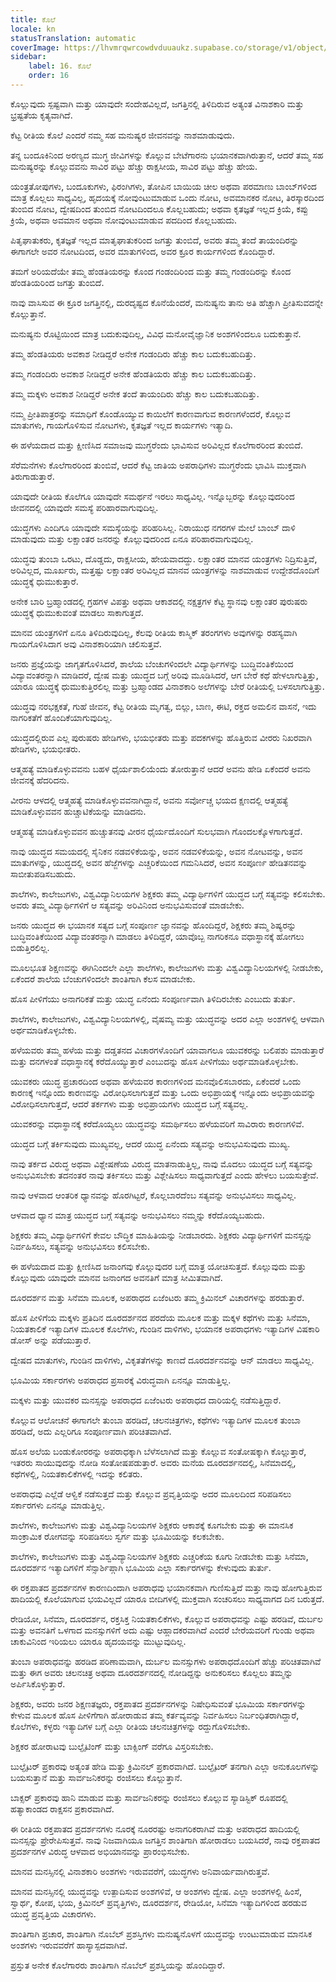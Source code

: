 ```yaml
---
title: ಕೊಲೆ
locale: kn
statusTranslation: automatic
coverImage: https://lhvmrqwrcowdvduuaukz.supabase.co/storage/v1/object/public/strapi-uploads/small_cover-educacion-fundamental.webp-2d51a7828a2b1309555be27f7e2a61a0.webp
sidebar:
    label: 16. ಕೊಲೆ
    order: 16
---
```

ಕೊಲ್ಲುವುದು ಸ್ಪಷ್ಟವಾಗಿ ಮತ್ತು ಯಾವುದೇ ಸಂದೇಹವಿಲ್ಲದೆ, ಜಗತ್ತಿನಲ್ಲಿ ತಿಳಿದಿರುವ ಅತ್ಯಂತ ವಿನಾಶಕಾರಿ ಮತ್ತು ಭ್ರಷ್ಟತೆಯ ಕೃತ್ಯವಾಗಿದೆ.

ಕೆಟ್ಟ ರೀತಿಯ ಕೊಲೆ ಎಂದರೆ ನಮ್ಮ ಸಹ ಮನುಷ್ಯರ ಜೀವನವನ್ನು ನಾಶಮಾಡುವುದು.

ತನ್ನ ಬಂದೂಕಿನಿಂದ ಅರಣ್ಯದ ಮುಗ್ಧ ಜೀವಿಗಳನ್ನು ಕೊಲ್ಲುವ ಬೇಟೆಗಾರನು ಭಯಾನಕವಾಗಿರುತ್ತಾನೆ, ಆದರೆ ತಮ್ಮ ಸಹ ಮನುಷ್ಯರನ್ನು ಕೊಲ್ಲುವವನು ಸಾವಿರ ಪಟ್ಟು ಹೆಚ್ಚು ರಾಕ್ಷಸೀಯ, ಸಾವಿರ ಪಟ್ಟು ಹೆಚ್ಚು ಹೇಯ.

ಯಂತ್ರತೋಪುಗಳು, ಬಂದೂಕುಗಳು, ಫಿರಂಗಿಗಳು, ತೋಪಿನ ಬಾಯಿಯ ಚೀಲ ಅಥವಾ ಪರಮಾಣು ಬಾಂಬ್‌ಗಳಿಂದ ಮಾತ್ರ ಕೊಲ್ಲಲು ಸಾಧ್ಯವಿಲ್ಲ, ಹೃದಯಕ್ಕೆ ನೋವುಂಟುಮಾಡುವ ಒಂದು ನೋಟ, ಅವಮಾನಕರ ನೋಟ, ತಿರಸ್ಕಾರದಿಂದ ತುಂಬಿದ ನೋಟ, ದ್ವೇಷದಿಂದ ತುಂಬಿದ ನೋಟದಿಂದಲೂ ಕೊಲ್ಲಬಹುದು; ಅಥವಾ ಕೃತಜ್ಞತೆ ಇಲ್ಲದ ಕ್ರಿಯೆ, ಕಪ್ಪು ಕ್ರಿಯೆ, ಅಥವಾ ಅವಮಾನ ಅಥವಾ ನೋವುಂಟುಮಾಡುವ ಪದದಿಂದ ಕೊಲ್ಲಬಹುದು.

ಪಿತೃಘಾತುಕರು, ಕೃತಜ್ಞತೆ ಇಲ್ಲದ ಮಾತೃಘಾತುಕರಿಂದ ಜಗತ್ತು ತುಂಬಿದೆ, ಅವರು ತಮ್ಮ ತಂದೆ ತಾಯಂದಿರನ್ನು ಈಗಾಗಲೇ ಅವರ ನೋಟದಿಂದ, ಅವರ ಮಾತುಗಳಿಂದ, ಅವರ ಕ್ರೂರ ಕಾರ್ಯಗಳಿಂದ ಕೊಂದಿದ್ದಾರೆ.

ತಮಗೆ ಅರಿಯದೆಯೇ ತಮ್ಮ ಹೆಂಡತಿಯರನ್ನು ಕೊಂದ ಗಂಡಂದಿರಿಂದ ಮತ್ತು ತಮ್ಮ ಗಂಡಂದಿರನ್ನು ಕೊಂದ ಹೆಂಡತಿಯರಿಂದ ಜಗತ್ತು ತುಂಬಿದೆ.

ನಾವು ವಾಸಿಸುವ ಈ ಕ್ರೂರ ಜಗತ್ತಿನಲ್ಲಿ, ದುರದೃಷ್ಟದ ಕೊನೆಯೆಂದರೆ, ಮನುಷ್ಯನು ತಾನು ಅತಿ ಹೆಚ್ಚಾಗಿ ಪ್ರೀತಿಸುವದನ್ನೇ ಕೊಲ್ಲುತ್ತಾನೆ.

ಮನುಷ್ಯನು ರೊಟ್ಟಿಯಿಂದ ಮಾತ್ರ ಬದುಕುವುದಿಲ್ಲ, ವಿವಿಧ ಮನೋವೈಜ್ಞಾನಿಕ ಅಂಶಗಳಿಂದಲೂ ಬದುಕುತ್ತಾನೆ.

ತಮ್ಮ ಹೆಂಡತಿಯರು ಅವಕಾಶ ನೀಡಿದ್ದರೆ ಅನೇಕ ಗಂಡಂದಿರು ಹೆಚ್ಚು ಕಾಲ ಬದುಕಬಹುದಿತ್ತು.

ತಮ್ಮ ಗಂಡಂದಿರು ಅವಕಾಶ ನೀಡಿದ್ದರೆ ಅನೇಕ ಹೆಂಡತಿಯರು ಹೆಚ್ಚು ಕಾಲ ಬದುಕಬಹುದಿತ್ತು.

ತಮ್ಮ ಮಕ್ಕಳು ಅವಕಾಶ ನೀಡಿದ್ದರೆ ಅನೇಕ ತಂದೆ ತಾಯಂದಿರು ಹೆಚ್ಚು ಕಾಲ ಬದುಕಬಹುದಿತ್ತು.

ನಮ್ಮ ಪ್ರೀತಿಪಾತ್ರರನ್ನು ಸಮಾಧಿಗೆ ಕೊಂಡೊಯ್ಯುವ ಕಾಯಿಲೆಗೆ ಕಾರಣವಾಗುವ ಕಾರಣಗಳೆಂದರೆ, ಕೊಲ್ಲುವ ಮಾತುಗಳು, ಗಾಯಗೊಳಿಸುವ ನೋಟಗಳು, ಕೃತಜ್ಞತೆ ಇಲ್ಲದ ಕಾರ್ಯಗಳು ಇತ್ಯಾದಿ.

ಈ ಹಳೆಯದಾದ ಮತ್ತು ಕ್ಷೀಣಿಸಿದ ಸಮಾಜವು ಮುಗ್ಧರೆಂದು ಭಾವಿಸುವ ಅರಿವಿಲ್ಲದ ಕೊಲೆಗಾರರಿಂದ ತುಂಬಿದೆ.

ಸೆರೆಮನೆಗಳು ಕೊಲೆಗಾರರಿಂದ ತುಂಬಿವೆ, ಆದರೆ ಕೆಟ್ಟ ಜಾತಿಯ ಅಪರಾಧಿಗಳು ಮುಗ್ಧರೆಂದು ಭಾವಿಸಿ ಮುಕ್ತವಾಗಿ ತಿರುಗಾಡುತ್ತಾರೆ.

ಯಾವುದೇ ರೀತಿಯ ಕೊಲೆಗೂ ಯಾವುದೇ ಸಮರ್ಥನೆ ಇರಲು ಸಾಧ್ಯವಿಲ್ಲ. ಇನ್ನೊಬ್ಬರನ್ನು ಕೊಲ್ಲುವುದರಿಂದ ಜೀವನದಲ್ಲಿ ಯಾವುದೇ ಸಮಸ್ಯೆ ಪರಿಹಾರವಾಗುವುದಿಲ್ಲ.

ಯುದ್ಧಗಳು ಎಂದಿಗೂ ಯಾವುದೇ ಸಮಸ್ಯೆಯನ್ನು ಪರಿಹರಿಸಿಲ್ಲ. ನಿರಾಯುಧ ನಗರಗಳ ಮೇಲೆ ಬಾಂಬ್ ದಾಳಿ ಮಾಡುವುದು ಮತ್ತು ಲಕ್ಷಾಂತರ ಜನರನ್ನು ಕೊಲ್ಲುವುದರಿಂದ ಏನೂ ಪರಿಹಾರವಾಗುವುದಿಲ್ಲ.

ಯುದ್ಧವು ತುಂಬಾ ಒರಟು, ದೊಡ್ಡದು, ರಾಕ್ಷಸೀಯ, ಹೇಯವಾದದ್ದು. ಲಕ್ಷಾಂತರ ಮಾನವ ಯಂತ್ರಗಳು ನಿದ್ರಿಸುತ್ತಿವೆ, ಅರಿವಿಲ್ಲದ, ಮೂರ್ಖರು, ಮತ್ತಷ್ಟು ಲಕ್ಷಾಂತರ ಅರಿವಿಲ್ಲದ ಮಾನವ ಯಂತ್ರಗಳನ್ನು ನಾಶಮಾಡುವ ಉದ್ದೇಶದೊಂದಿಗೆ ಯುದ್ಧಕ್ಕೆ ಧುಮುಕುತ್ತಾರೆ.

ಅನೇಕ ಬಾರಿ ಬ್ರಹ್ಮಾಂಡದಲ್ಲಿ ಗ್ರಹಗಳ ವಿಪತ್ತು ಅಥವಾ ಆಕಾಶದಲ್ಲಿ ನಕ್ಷತ್ರಗಳ ಕೆಟ್ಟ ಸ್ಥಾನವು ಲಕ್ಷಾಂತರ ಪುರುಷರು ಯುದ್ಧಕ್ಕೆ ಧುಮುಕುವಂತೆ ಮಾಡಲು ಸಾಕಾಗುತ್ತದೆ.

ಮಾನವ ಯಂತ್ರಗಳಿಗೆ ಏನೂ ತಿಳಿದಿರುವುದಿಲ್ಲ, ಕೆಲವು ರೀತಿಯ ಕಾಸ್ಮಿಕ್ ತರಂಗಗಳು ಅವುಗಳನ್ನು ರಹಸ್ಯವಾಗಿ ಗಾಯಗೊಳಿಸಿದಾಗ ಅವು ವಿನಾಶಕಾರಿಯಾಗಿ ಚಲಿಸುತ್ತವೆ.

ಜನರು ಪ್ರಜ್ಞೆಯನ್ನು ಜಾಗೃತಗೊಳಿಸಿದರೆ, ಶಾಲೆಯ ಬೆಂಚುಗಳಿಂದಲೇ ವಿದ್ಯಾರ್ಥಿಗಳನ್ನು ಬುದ್ಧಿವಂತಿಕೆಯಿಂದ ವಿದ್ಯಾವಂತರನ್ನಾಗಿ ಮಾಡಿದರೆ, ದ್ವೇಷ ಮತ್ತು ಯುದ್ಧದ ಬಗ್ಗೆ ಅರಿವು ಮೂಡಿಸಿದರೆ, ಆಗ ಬೇರೆ ಕಥೆ ಹೇಳಲಾಗುತ್ತಿತ್ತು, ಯಾರೂ ಯುದ್ಧಕ್ಕೆ ಧುಮುಕುತ್ತಿರಲಿಲ್ಲ ಮತ್ತು ಬ್ರಹ್ಮಾಂಡದ ವಿನಾಶಕಾರಿ ಅಲೆಗಳನ್ನು ಬೇರೆ ರೀತಿಯಲ್ಲಿ ಬಳಸಲಾಗುತ್ತಿತ್ತು.

ಯುದ್ಧವು ನರಭಕ್ಷಕತೆ, ಗುಹೆ ಜೀವನ, ಕೆಟ್ಟ ರೀತಿಯ ಮೃಗತ್ವ, ಬಿಲ್ಲು, ಬಾಣ, ಈಟಿ, ರಕ್ತದ ಅಮಲಿನ ವಾಸನೆ, ಇದು ನಾಗರಿಕತೆಗೆ ಹೊಂದಿಕೆಯಾಗುವುದಿಲ್ಲ.

ಯುದ್ಧದಲ್ಲಿರುವ ಎಲ್ಲ ಪುರುಷರು ಹೇಡಿಗಳು, ಭಯಭೀತರು ಮತ್ತು ಪದಕಗಳನ್ನು ಹೊತ್ತಿರುವ ವೀರರು ನಿಖರವಾಗಿ ಹೇಡಿಗಳು, ಭಯಭೀತರು.

ಆತ್ಮಹತ್ಯೆ ಮಾಡಿಕೊಳ್ಳುವವನು ಬಹಳ ಧೈರ್ಯಶಾಲಿಯೆಂದು ತೋರುತ್ತಾನೆ ಆದರೆ ಅವನು ಹೇಡಿ ಏಕೆಂದರೆ ಅವನು ಜೀವನಕ್ಕೆ ಹೆದರಿದನು.

ವೀರನು ಆಳದಲ್ಲಿ ಆತ್ಮಹತ್ಯೆ ಮಾಡಿಕೊಳ್ಳುವವನಾಗಿದ್ದಾನೆ, ಅವನು ಸರ್ವೋಚ್ಚ ಭಯದ ಕ್ಷಣದಲ್ಲಿ ಆತ್ಮಹತ್ಯೆ ಮಾಡಿಕೊಳ್ಳುವವನ ಹುಚ್ಚಾಟಿಕೆಯನ್ನು ಮಾಡಿದನು.

ಆತ್ಮಹತ್ಯೆ ಮಾಡಿಕೊಳ್ಳುವವನ ಹುಚ್ಚುತನವು ವೀರನ ಧೈರ್ಯದೊಂದಿಗೆ ಸುಲಭವಾಗಿ ಗೊಂದಲಕ್ಕೊಳಗಾಗುತ್ತದೆ.

ನಾವು ಯುದ್ಧದ ಸಮಯದಲ್ಲಿ ಸೈನಿಕನ ನಡವಳಿಕೆಯನ್ನು, ಅವನ ನಡವಳಿಕೆಯನ್ನು, ಅವನ ನೋಟವನ್ನು, ಅವನ ಮಾತುಗಳನ್ನು, ಯುದ್ಧದಲ್ಲಿ ಅವನ ಹೆಜ್ಜೆಗಳನ್ನು ಎಚ್ಚರಿಕೆಯಿಂದ ಗಮನಿಸಿದರೆ, ಅವನ ಸಂಪೂರ್ಣ ಹೇಡಿತನವನ್ನು ಸಾಬೀತುಪಡಿಸಬಹುದು.

ಶಾಲೆಗಳು, ಕಾಲೇಜುಗಳು, ವಿಶ್ವವಿದ್ಯಾನಿಲಯಗಳ ಶಿಕ್ಷಕರು ತಮ್ಮ ವಿದ್ಯಾರ್ಥಿಗಳಿಗೆ ಯುದ್ಧದ ಬಗ್ಗೆ ಸತ್ಯವನ್ನು ಕಲಿಸಬೇಕು. ಅವರು ತಮ್ಮ ವಿದ್ಯಾರ್ಥಿಗಳಿಗೆ ಆ ಸತ್ಯವನ್ನು ಅರಿವಿನಿಂದ ಅನುಭವಿಸುವಂತೆ ಮಾಡಬೇಕು.

ಜನರು ಯುದ್ಧದ ಈ ಭಯಾನಕ ಸತ್ಯದ ಬಗ್ಗೆ ಸಂಪೂರ್ಣ ಜ್ಞಾನವನ್ನು ಹೊಂದಿದ್ದರೆ, ಶಿಕ್ಷಕರು ತಮ್ಮ ಶಿಷ್ಯರನ್ನು ಬುದ್ಧಿವಂತಿಕೆಯಿಂದ ವಿದ್ಯಾವಂತರನ್ನಾಗಿ ಮಾಡಲು ತಿಳಿದಿದ್ದರೆ, ಯಾವೊಬ್ಬ ನಾಗರಿಕನೂ ವಧಾಸ್ಥಾನಕ್ಕೆ ಹೋಗಲು ಬಿಡುತ್ತಿರಲಿಲ್ಲ.

ಮೂಲಭೂತ ಶಿಕ್ಷಣವನ್ನು ಈಗಿನಿಂದಲೇ ಎಲ್ಲಾ ಶಾಲೆಗಳು, ಕಾಲೇಜುಗಳು ಮತ್ತು ವಿಶ್ವವಿದ್ಯಾನಿಲಯಗಳಲ್ಲಿ ನೀಡಬೇಕು, ಏಕೆಂದರೆ ಶಾಲೆಯ ಬೆಂಚುಗಳಿಂದಲೇ ಶಾಂತಿಗಾಗಿ ಕೆಲಸ ಮಾಡಬೇಕು.

ಹೊಸ ಪೀಳಿಗೆಯು ಅನಾಗರಿಕತೆ ಮತ್ತು ಯುದ್ಧ ಏನೆಂದು ಸಂಪೂರ್ಣವಾಗಿ ತಿಳಿದಿರಬೇಕು ಎಂಬುದು ತುರ್ತು.

ಶಾಲೆಗಳು, ಕಾಲೇಜುಗಳು, ವಿಶ್ವವಿದ್ಯಾನಿಲಯಗಳಲ್ಲಿ, ವೈಷಮ್ಯ ಮತ್ತು ಯುದ್ಧವನ್ನು ಅದರ ಎಲ್ಲಾ ಅಂಶಗಳಲ್ಲಿ ಆಳವಾಗಿ ಅರ್ಥಮಾಡಿಕೊಳ್ಳಬೇಕು.

ಹಳೆಯವರು ತಮ್ಮ ಹಳೆಯ ಮತ್ತು ದಡ್ಡತನದ ವಿಚಾರಗಳೊಂದಿಗೆ ಯಾವಾಗಲೂ ಯುವಕರನ್ನು ಬಲಿಪಶು ಮಾಡುತ್ತಾರೆ ಮತ್ತು ದನಗಳಂತೆ ವಧಾಸ್ಥಾನಕ್ಕೆ ಕರೆದೊಯ್ಯುತ್ತಾರೆ ಎಂಬುದನ್ನು ಹೊಸ ಪೀಳಿಗೆಯು ಅರ್ಥಮಾಡಿಕೊಳ್ಳಬೇಕು.

ಯುವಕರು ಯುದ್ಧ ಪ್ರಚಾರದಿಂದ ಅಥವಾ ಹಳೆಯವರ ಕಾರಣಗಳಿಂದ ಮನವೊಲಿಸಬಾರದು, ಏಕೆಂದರೆ ಒಂದು ಕಾರಣಕ್ಕೆ ಇನ್ನೊಂದು ಕಾರಣವನ್ನು ವಿರೋಧಿಸಲಾಗುತ್ತದೆ ಮತ್ತು ಒಂದು ಅಭಿಪ್ರಾಯಕ್ಕೆ ಇನ್ನೊಂದು ಅಭಿಪ್ರಾಯವನ್ನು ವಿರೋಧಿಸಲಾಗುತ್ತದೆ, ಆದರೆ ತರ್ಕಗಳು ಮತ್ತು ಅಭಿಪ್ರಾಯಗಳು ಯುದ್ಧದ ಬಗ್ಗೆ ಸತ್ಯವಲ್ಲ.

ಯುವಕರನ್ನು ವಧಾಸ್ಥಾನಕ್ಕೆ ಕರೆದೊಯ್ಯಲು ಯುದ್ಧವನ್ನು ಸಮರ್ಥಿಸಲು ಹಳೆಯವರಿಗೆ ಸಾವಿರಾರು ಕಾರಣಗಳಿವೆ.

ಯುದ್ಧದ ಬಗ್ಗೆ ತರ್ಕಿಸುವುದು ಮುಖ್ಯವಲ್ಲ, ಆದರೆ ಯುದ್ಧ ಏನೆಂದು ಸತ್ಯವನ್ನು ಅನುಭವಿಸುವುದು ಮುಖ್ಯ.

ನಾವು ತರ್ಕದ ವಿರುದ್ಧ ಅಥವಾ ವಿಶ್ಲೇಷಣೆಯ ವಿರುದ್ಧ ಮಾತನಾಡುತ್ತಿಲ್ಲ, ನಾವು ಮೊದಲು ಯುದ್ಧದ ಬಗ್ಗೆ ಸತ್ಯವನ್ನು ಅನುಭವಿಸಬೇಕು ತದನಂತರ ನಾವು ತರ್ಕಿಸಲು ಮತ್ತು ವಿಶ್ಲೇಷಿಸಲು ಸಾಧ್ಯವಾಗುತ್ತದೆ ಎಂದು ಹೇಳಲು ಬಯಸುತ್ತೇವೆ.

ನಾವು ಆಳವಾದ ಆಂತರಿಕ ಧ್ಯಾನವನ್ನು ಹೊರಗಿಟ್ಟರೆ, ಕೊಲ್ಲಬಾರದೆಂಬ ಸತ್ಯವನ್ನು ಅನುಭವಿಸಲು ಸಾಧ್ಯವಿಲ್ಲ.

ಆಳವಾದ ಧ್ಯಾನ ಮಾತ್ರ ಯುದ್ಧದ ಬಗ್ಗೆ ಸತ್ಯವನ್ನು ಅನುಭವಿಸಲು ನಮ್ಮನ್ನು ಕರೆದೊಯ್ಯಬಹುದು.

ಶಿಕ್ಷಕರು ತಮ್ಮ ವಿದ್ಯಾರ್ಥಿಗಳಿಗೆ ಕೇವಲ ಬೌದ್ಧಿಕ ಮಾಹಿತಿಯನ್ನು ನೀಡಬಾರದು. ಶಿಕ್ಷಕರು ವಿದ್ಯಾರ್ಥಿಗಳಿಗೆ ಮನಸ್ಸನ್ನು ನಿರ್ವಹಿಸಲು, ಸತ್ಯವನ್ನು ಅನುಭವಿಸಲು ಕಲಿಸಬೇಕು.

ಈ ಹಳೆಯದಾದ ಮತ್ತು ಕ್ಷೀಣಿಸಿದ ಜನಾಂಗವು ಕೊಲ್ಲುವುದರ ಬಗ್ಗೆ ಮಾತ್ರ ಯೋಚಿಸುತ್ತದೆ. ಕೊಲ್ಲುವುದು ಮತ್ತು ಕೊಲ್ಲುವುದು ಯಾವುದೇ ಮಾನವ ಜನಾಂಗದ ಅವನತಿಗೆ ಮಾತ್ರ ಸೀಮಿತವಾಗಿದೆ.

ದೂರದರ್ಶನ ಮತ್ತು ಸಿನೆಮಾ ಮೂಲಕ, ಅಪರಾಧದ ಏಜೆಂಟರು ತಮ್ಮ ಕ್ರಿಮಿನಲ್ ವಿಚಾರಗಳನ್ನು ಹರಡುತ್ತಾರೆ.

ಹೊಸ ಪೀಳಿಗೆಯ ಮಕ್ಕಳು ಪ್ರತಿದಿನ ದೂರದರ್ಶನದ ಪರದೆಯ ಮೂಲಕ ಮತ್ತು ಮಕ್ಕಳ ಕಥೆಗಳು ಮತ್ತು ಸಿನೆಮಾ, ನಿಯತಕಾಲಿಕೆ ಇತ್ಯಾದಿಗಳ ಮೂಲಕ ಕೊಲೆಗಳು, ಗುಂಡಿನ ದಾಳಿಗಳು, ಭಯಾನಕ ಅಪರಾಧಗಳು ಇತ್ಯಾದಿಗಳ ವಿಷಕಾರಿ ಡೋಸ್ ಅನ್ನು ಪಡೆಯುತ್ತಾರೆ.

ದ್ವೇಷದ ಮಾತುಗಳು, ಗುಂಡಿನ ದಾಳಿಗಳು, ವಿಕೃತತೆಗಳನ್ನು ಕಾಣದೆ ದೂರದರ್ಶನವನ್ನು ಆನ್ ಮಾಡಲು ಸಾಧ್ಯವಿಲ್ಲ.

ಭೂಮಿಯ ಸರ್ಕಾರಗಳು ಅಪರಾಧದ ಪ್ರಸಾರಕ್ಕೆ ವಿರುದ್ಧವಾಗಿ ಏನನ್ನೂ ಮಾಡುತ್ತಿಲ್ಲ.

ಮಕ್ಕಳು ಮತ್ತು ಯುವಕರ ಮನಸ್ಸನ್ನು ಅಪರಾಧದ ಏಜೆಂಟರು ಅಪರಾಧದ ದಾರಿಯಲ್ಲಿ ನಡೆಸುತ್ತಿದ್ದಾರೆ.

ಕೊಲ್ಲುವ ಆಲೋಚನೆ ಈಗಾಗಲೇ ತುಂಬಾ ಹರಡಿದೆ, ಚಲನಚಿತ್ರಗಳು, ಕಥೆಗಳು ಇತ್ಯಾದಿಗಳ ಮೂಲಕ ತುಂಬಾ ಹರಡಿದೆ, ಅದು ಎಲ್ಲರಿಗೂ ಸಂಪೂರ್ಣವಾಗಿ ಪರಿಚಿತವಾಗಿದೆ.

ಹೊಸ ಅಲೆಯ ಬಂಡುಕೋರರನ್ನು ಅಪರಾಧಕ್ಕಾಗಿ ಬೆಳೆಸಲಾಗಿದೆ ಮತ್ತು ಕೊಲ್ಲುವ ಸಂತೋಷಕ್ಕಾಗಿ ಕೊಲ್ಲುತ್ತಾರೆ, ಇತರರು ಸಾಯುವುದನ್ನು ನೋಡಿ ಸಂತೋಷಪಡುತ್ತಾರೆ. ಅವರು ಮನೆಯ ದೂರದರ್ಶನದಲ್ಲಿ, ಸಿನೆಮಾದಲ್ಲಿ, ಕಥೆಗಳಲ್ಲಿ, ನಿಯತಕಾಲಿಕೆಗಳಲ್ಲಿ ಇದನ್ನು ಕಲಿತರು.

ಅಪರಾಧವು ಎಲ್ಲೆಡೆ ಆಳ್ವಿಕೆ ನಡೆಸುತ್ತದೆ ಮತ್ತು ಕೊಲ್ಲುವ ಪ್ರವೃತ್ತಿಯನ್ನು ಅದರ ಮೂಲದಿಂದ ಸರಿಪಡಿಸಲು ಸರ್ಕಾರಗಳು ಏನನ್ನೂ ಮಾಡುತ್ತಿಲ್ಲ.

ಶಾಲೆಗಳು, ಕಾಲೇಜುಗಳು ಮತ್ತು ವಿಶ್ವವಿದ್ಯಾನಿಲಯಗಳ ಶಿಕ್ಷಕರು ಆಕಾಶಕ್ಕೆ ಕೂಗಬೇಕು ಮತ್ತು ಈ ಮಾನಸಿಕ ಸಾಂಕ್ರಾಮಿಕ ರೋಗವನ್ನು ಸರಿಪಡಿಸಲು ಸ್ವರ್ಗ ಮತ್ತು ಭೂಮಿಯನ್ನು ಕಲಕಬೇಕು.

ಶಾಲೆಗಳು, ಕಾಲೇಜುಗಳು ಮತ್ತು ವಿಶ್ವವಿದ್ಯಾನಿಲಯಗಳ ಶಿಕ್ಷಕರು ಎಚ್ಚರಿಕೆಯ ಕೂಗು ನೀಡಬೇಕು ಮತ್ತು ಸಿನೆಮಾ, ದೂರದರ್ಶನ ಇತ್ಯಾದಿಗಳಿಗೆ ಸೆನ್ಸಾರ್ಶಿಪ್ಗಾಗಿ ಭೂಮಿಯ ಎಲ್ಲಾ ಸರ್ಕಾರಗಳನ್ನು ಕೇಳುವುದು ತುರ್ತು.

ಈ ರಕ್ತಪಾತದ ಪ್ರದರ್ಶನಗಳ ಕಾರಣದಿಂದಾಗಿ ಅಪರಾಧವು ಭಯಾನಕವಾಗಿ ಗುಣಿಸುತ್ತಿದೆ ಮತ್ತು ನಾವು ಹೋಗುತ್ತಿರುವ ಹಾದಿಯಲ್ಲಿ ಕೊಲೆಯಾಗುವ ಭಯವಿಲ್ಲದೆ ಯಾರೂ ಬೀದಿಗಳಲ್ಲಿ ಮುಕ್ತವಾಗಿ ಸಂಚರಿಸಲು ಸಾಧ್ಯವಾಗದ ದಿನ ಬರುತ್ತದೆ.

ರೇಡಿಯೋ, ಸಿನೆಮಾ, ದೂರದರ್ಶನ, ರಕ್ತಸಿಕ್ತ ನಿಯತಕಾಲಿಕೆಗಳು, ಕೊಲ್ಲುವ ಅಪರಾಧವನ್ನು ಎಷ್ಟು ಹರಡಿವೆ, ದುರ್ಬಲ ಮತ್ತು ಅವನತಿಗೆ ಒಳಗಾದ ಮನಸ್ಸುಗಳಿಗೆ ಅದು ಎಷ್ಟು ಆಹ್ಲಾದಕರವಾಗಿದೆ ಎಂದರೆ ಬೇರೆಯವರಿಗೆ ಗುಂಡು ಅಥವಾ ಚಾಕುವಿನಿಂದ ಇರಿಯಲು ಯಾರೂ ಹೃದಯವನ್ನು ಮುಟ್ಟುವುದಿಲ್ಲ.

ತುಂಬಾ ಅಪರಾಧವನ್ನು ಹರಡಿದ ಪರಿಣಾಮವಾಗಿ, ದುರ್ಬಲ ಮನಸ್ಸುಗಳು ಅಪರಾಧದೊಂದಿಗೆ ಹೆಚ್ಚು ಪರಿಚಿತವಾಗಿವೆ ಮತ್ತು ಈಗ ಅವರು ಚಲನಚಿತ್ರ ಅಥವಾ ದೂರದರ್ಶನದಲ್ಲಿ ನೋಡಿದ್ದನ್ನು ಅನುಕರಿಸಲು ಕೊಲ್ಲಲು ತಮ್ಮನ್ನು ಅರ್ಪಿಸಿಕೊಳ್ಳುತ್ತಾರೆ.

ಶಿಕ್ಷಕರು, ಅವರು ಜನರ ಶಿಕ್ಷಣತಜ್ಞರು, ರಕ್ತಪಾತದ ಪ್ರದರ್ಶನಗಳನ್ನು ನಿಷೇಧಿಸುವಂತೆ ಭೂಮಿಯ ಸರ್ಕಾರಗಳನ್ನು ಕೇಳುವ ಮೂಲಕ ಹೊಸ ಪೀಳಿಗೆಗಾಗಿ ಹೋರಾಡುವ ತಮ್ಮ ಕರ್ತವ್ಯವನ್ನು ನಿರ್ವಹಿಸಲು ನಿರ್ಬಂಧಿತರಾಗಿದ್ದಾರೆ, ಕೊಲೆಗಳು, ಕಳ್ಳರು ಇತ್ಯಾದಿಗಳ ಬಗ್ಗೆ ಎಲ್ಲಾ ರೀತಿಯ ಚಲನಚಿತ್ರಗಳನ್ನು ರದ್ದುಗೊಳಿಸಬೇಕು.

ಶಿಕ್ಷಕರ ಹೋರಾಟವು ಬುಲ್ಫೈಟಿಂಗ್ ಮತ್ತು ಬಾಕ್ಸಿಂಗ್ ವರೆಗೂ ವಿಸ್ತರಿಸಬೇಕು.

ಬುಲ್ಫೈಟರ್ ಪ್ರಕಾರವು ಅತ್ಯಂತ ಹೇಡಿ ಮತ್ತು ಕ್ರಿಮಿನಲ್ ಪ್ರಕಾರವಾಗಿದೆ. ಬುಲ್ಫೈಟರ್ ತನಗಾಗಿ ಎಲ್ಲಾ ಅನುಕೂಲಗಳನ್ನು ಬಯಸುತ್ತಾನೆ ಮತ್ತು ಸಾರ್ವಜನಿಕರನ್ನು ರಂಜಿಸಲು ಕೊಲ್ಲುತ್ತಾನೆ.

ಬಾಕ್ಸರ್ ಪ್ರಕಾರವು ಹಾನಿ ಮಾಡುವ ಮತ್ತು ಸಾರ್ವಜನಿಕರನ್ನು ರಂಜಿಸಲು ಕೊಲ್ಲುವ ಸ್ಯಾಡಿಸ್ಟಿಕ್ ರೂಪದಲ್ಲಿ ಹತ್ಯಾಕಾಂಡದ ರಾಕ್ಷಸನ ಪ್ರಕಾರವಾಗಿದೆ.

ಈ ರೀತಿಯ ರಕ್ತಪಾತದ ಪ್ರದರ್ಶನಗಳು ನೂರಕ್ಕೆ ನೂರರಷ್ಟು ಅನಾಗರಿಕರಾಗಿವೆ ಮತ್ತು ಅಪರಾಧದ ಹಾದಿಯಲ್ಲಿ ಮನಸ್ಸನ್ನು ಪ್ರೇರೇಪಿಸುತ್ತವೆ. ನಾವು ನಿಜವಾಗಿಯೂ ಜಗತ್ತಿನ ಶಾಂತಿಗಾಗಿ ಹೋರಾಡಲು ಬಯಸಿದರೆ, ನಾವು ರಕ್ತಪಾತದ ಪ್ರದರ್ಶನಗಳ ವಿರುದ್ಧ ಆಳವಾದ ಅಭಿಯಾನವನ್ನು ಪ್ರಾರಂಭಿಸಬೇಕು.

ಮಾನವ ಮನಸ್ಸಿನಲ್ಲಿ ವಿನಾಶಕಾರಿ ಅಂಶಗಳು ಇರುವವರೆಗೆ, ಯುದ್ಧಗಳು ಅನಿವಾರ್ಯವಾಗಿರುತ್ತವೆ.

ಮಾನವ ಮನಸ್ಸಿನಲ್ಲಿ ಯುದ್ಧವನ್ನು ಉತ್ಪಾದಿಸುವ ಅಂಶಗಳಿವೆ, ಆ ಅಂಶಗಳು ದ್ವೇಷ. ಎಲ್ಲಾ ಅಂಶಗಳಲ್ಲಿ ಹಿಂಸೆ, ಸ್ವಾರ್ಥ, ಕೋಪ, ಭಯ, ಕ್ರಿಮಿನಲ್ ಪ್ರವೃತ್ತಿಗಳು, ದೂರದರ್ಶನ, ರೇಡಿಯೋ, ಸಿನೆಮಾ ಇತ್ಯಾದಿಗಳಿಂದ ಹರಡುವ ಯುದ್ಧ ಪ್ರವೃತ್ತಿಯ ವಿಚಾರಗಳು.

ಶಾಂತಿಗಾಗಿ ಪ್ರಚಾರ, ಶಾಂತಿಗಾಗಿ ನೊಬೆಲ್ ಪ್ರಶಸ್ತಿಗಳು ಮನುಷ್ಯನೊಳಗೆ ಯುದ್ಧವನ್ನು ಉಂಟುಮಾಡುವ ಮಾನಸಿಕ ಅಂಶಗಳು ಇರುವವರೆಗೆ ಹಾಸ್ಯಾಸ್ಪದವಾಗಿವೆ.

ಪ್ರಸ್ತುತ ಅನೇಕ ಕೊಲೆಗಾರರು ಶಾಂತಿಗಾಗಿ ನೊಬೆಲ್ ಪ್ರಶಸ್ತಿಯನ್ನು ಹೊಂದಿದ್ದಾರೆ.

